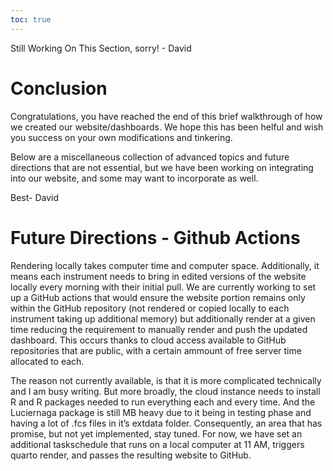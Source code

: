 ```yaml
---
toc: true
---
```

Still Working On This Section, sorry! - David

# Conclusion

Congratulations, you have reached the end of this brief walkthrough of how we created our website/dashboards. We hope this has been helful and wish you success on your own modifications and tinkering. 

Below are a miscellaneous collection of advanced topics and future directions that are not essential, but we have been working on integrating into our website, and some may want to incorporate as well. 

Best-
David

# Future Directions - Github Actions

Rendering locally takes computer time and computer space. Additionally, it means each instrument needs to bring in edited versions of the website locally every morning with their initial pull. We are currently working to set up a GitHub actions that would ensure the website portion remains only within the GitHub repository (not rendered or copied locally to each instrument taking up additional memory) but additionally render at a given time reducing the requirement to manually render and push the updated dashboard. This occurs thanks to cloud access available to GitHub repositories that are public, with a certain ammount of free server time allocated to each. 

The reason not currently available, is that it is more complicated technically and I am busy writing. But more broadly, the cloud instance needs to install R and R packages needed to run everything each and every time. And the Luciernaga package is still MB heavy due to it being in testing phase and having a lot of .fcs files in it's extdata folder. Consequently, an area that has promise, but not yet implemented, stay tuned. For now, we have set an additional taskschedule that runs on a local computer at 11 AM, triggers quarto render, and passes the resulting website to GitHub. 

